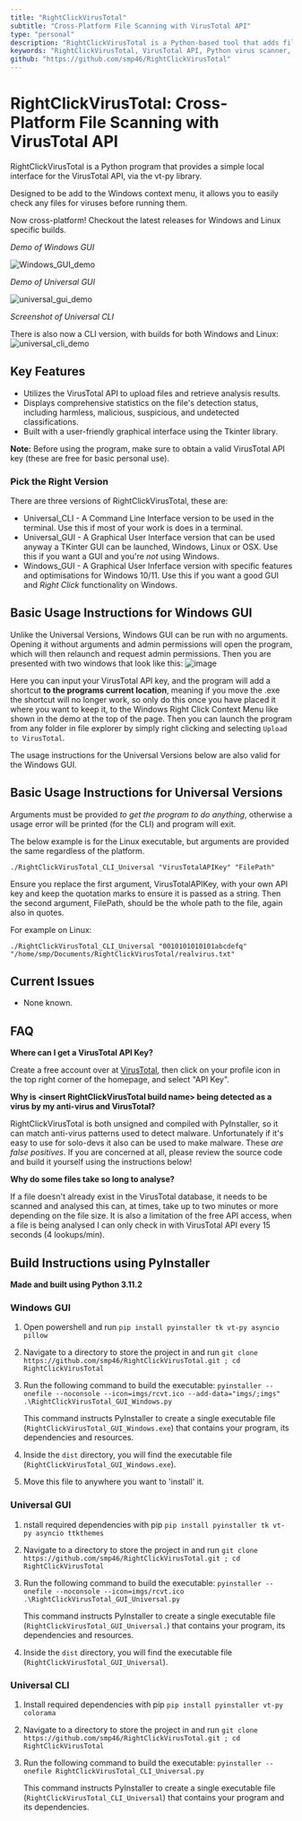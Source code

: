 ```yaml
---
title: "RightClickVirusTotal"
subtitle: "Cross-Platform File Scanning with VirusTotal API"
type: "personal"
description: "RightClickVirusTotal is a Python-based tool that adds file virus scanning directly to your context menu via the VirusTotal API. Now available with CLI and GUI for Windows, Linux, and macOS."
keywords: "RightClickVirusTotal, VirusTotal API, Python virus scanner, file analysis, security tool, Tkinter GUI, CLI scanner, cross-platform malware detection, right-click integration, PyInstaller, Windows context menu tool"
github: "https://github.com/smp46/RightClickVirusTotal"
---
```

# RightClickVirusTotal: Cross-Platform File Scanning with VirusTotal API

RightClickVirusTotal is a Python program that provides a simple local interface for the VirusTotal API, via the vt-py library.

Designed to be add to the Windows context menu, it allows you to easily check any files for viruses before running them.

Now cross-platform! Checkout the latest releases for Windows and Linux specific builds.

_Demo of Windows GUI_

![Windows_GUI_demo](https://cdn.statically.io/gh/smp46/smp46.github.io/nextjs/assets/rcvt/Windows_GUI.gif)

_Demo of Universal GUI_

![universal_gui_demo](https://cdn.statically.io/gh/smp46/smp46.github.io/nextjs/assets/rcvt/Universal_GUI.gif)

_Screenshot of Universal CLI_

There is also now a CLI version, with builds for both Windows and Linux:
![universal_cli_demo](https://cdn.statically.io/gh/smp46/smp46.github.io/nextjs/assets/rcvt/Universal_CLI.png?q=85&f=webp)

## Key Features

- Utilizes the VirusTotal API to upload files and retrieve analysis results.
- Displays comprehensive statistics on the file's detection status, including harmless, malicious, suspicious, and undetected classifications.
- Built with a user-friendly graphical interface using the Tkinter library.

**Note:** Before using the program, make sure to obtain a valid VirusTotal API key (these are free for basic personal use).

### Pick the Right Version ###

There are three versions of RightClickVirusTotal, these are:

- Universal_CLI - A Command Line Interface version to be used in the terminal. Use this if most of your work is does in a terminal.
- Universal_GUI - A Graphical User Interface version that can be used anyway a TKinter GUI can be launched, Windows, Linux or OSX. Use this if you want a GUI and you're _not_ using Windows.
- Windows_GUI - A Graphical User Inferface version with specific features and optimisations for Windows 10/11. Use this if you want a good GUI and *Right Click* functionality on Windows.


## Basic Usage Instructions for Windows GUI ##

Unlike the Universal Versions, Windows GUI can be run with no arguments. Opening it without arguments and admin permissions will open the program, which will then relaunch and request
admin permissions. Then you are presented with two windows that look like this:
![image](https://cdn.statically.io/gh/smp46/smp46.github.io/nextjs/assets/rcvt/Windows_Instructions.png?q=85&f=webp)

Here you can input your VirusTotal API key, and the program will add a shortcut **to the programs current location**, meaning if you move the .exe the shortcut will no longer work, so only 
do this once you have placed it where you want to keep it, to the Windows Right Click Context Menu like shown in the demo at the top of the page. Then you can launch the program from any
folder in file explorer by simply right clicking and selecting `Upload to VirusTotal`.

The usage instructions for the Universal Versions below are also valid for the Windows GUI.

## Basic Usage Instructions for Universal Versions

Arguments must be provided  _to get the program to do anything_, otherwise a usage error will be printed (for the CLI) and program will exit.

The below example is for the Linux executable, but arguments are provided the same regardless of the platform.

`./RightClickVirusTotal_CLI_Universal "VirusTotalAPIKey" "FilePath"`

Ensure you replace the first argument, VirusTotalAPIKey, with your own API key and keep the quotation marks to ensure it is passed as a string.
Then the second argument, FilePath, should be the whole path to the file, again also in quotes.

For example on Linux:

`./RightClickVirusTotal_CLI_Universal "0010101010101abcdefq" "/home/smp/Documents/RightClickVirusTotal/realvirus.txt"`

## Current Issues

- None known.

## FAQ

**Where can I get a VirusTotal API Key?**

Create a free account over at [VirusTotal](https://www.virustotal.com), then click on your profile icon in the top right corner of the homepage, and select "API Key".

**Why is \<insert RightClickVirusTotal build name\> being detected as a virus by my anti-virus and VirusTotal?**

RightClickVirusTotal is both unsigned and compiled with PyInstaller, so it can match anti-virus patterns used to detect malware. Unfortunately if it's easy to use for solo-devs it also can be used to make malware. These _are false positives_.
If you are concerned at all, please review the source code and build it yourself using the instructions below!

**Why do some files take so long to analyse?**

If a file doesn't already exist in the VirusTotal database, it needs to be scanned and analysed this can, at times, take up to two minutes or more depending on the file size.
It is also a limitation of the free API access, when a file is being analysed I can only check in with VirusTotal API every 15 seconds (4 lookups/min).

## Build Instructions using PyInstaller
**Made and built using Python 3.11.2**
### Windows GUI ###

1. Open powershell and run `pip install pyinstaller tk vt-py asyncio pillow`

2. Navigate to a directory to store the project in and run `git clone https://github.com/smp46/RightClickVirusTotal.git ; cd RightClickVirusTotal`

3. Run the following command to build the executable: `pyinstaller --onefile --noconsole --icon=imgs/rcvt.ico --add-data="imgs/;imgs" .\RightClickVirusTotal_GUI_Windows.py`

   This command instructs PyInstaller to create a single executable file (`RightClickVirusTotal_GUI_Windows.exe`) that contains your program, its dependencies and resources.


4. Inside the `dist` directory, you will find the executable file (`RightClickVirusTotal_GUI_Windows.exe`).

5. Move this file to anywhere you want to 'install' it.

### Universal GUI ###

1. nstall required dependencies with pip `pip install pyinstaller tk vt-py asyncio ttkthemes`

2. Navigate to a directory to store the project in and run `git clone https://github.com/smp46/RightClickVirusTotal.git ; cd RightClickVirusTotal`

3. Run the following command to build the executable: `pyinstaller --onefile --noconsole --icon=imgs/rcvt.ico .\RightClickVirusTotal_GUI_Universal.py`

   This command instructs PyInstaller to create a single executable file (`RightClickVirusTotal_GUI_Universal.`) that contains your program, its dependencies and resources.

4. Inside the `dist` directory, you will find the executable file (`RightClickVirusTotal_GUI_Universal`).

### Universal CLI

1. Install required dependencies with pip `pip install pyinstaller vt-py colorama`

4. Navigate to a directory to store the project in and run `git clone https://github.com/smp46/RightClickVirusTotal.git ; cd RightClickVirusTotal`

3. Run the following command to build the executable: `pyinstaller --onefile RightClickVirusTotal_CLI_Universal.py`

   This command instructs PyInstaller to create a single executable file (`RightClickVirusTotal_CLI_Universal`) that contains your program and its dependencies.
